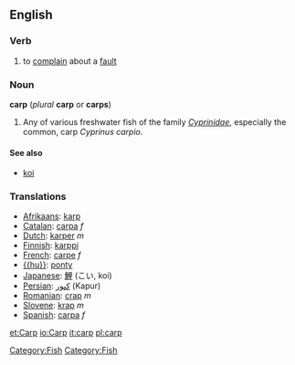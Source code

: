==English==
===Verb===
{{en-infl-reg-consonant|carp||}}

#to [[complain]] about a [[fault]]

{{wikipedia}}
===Noun===
'''carp''' (''plural'' '''carp''' or '''carps''')

# Any of various freshwater fish of the family ''[[Cyprinidae]]'', especially the common, carp ''Cyprinus carpio''.

====See also====
* [[koi]]

[[Category:Fish]]

=== Translations ===
*[[Afrikaans]]: [[karp]]
*[[Catalan]]: [[carpa]] ''f''
*[[Dutch]]: [[karper]] ''m''
*[[Finnish]]: [[karppi]]
*[[French]]: [[carpe]] ''f''
*[[{{hu}}]]: [[ponty]]
*[[Japanese]]: [[鯉]] (こい, koi)
*[[Persian]]: [[كپور]] (Kapur)
*[[Romanian]]: [[crap]] ''m''
*[[Slovene]]: [[krap]] ''m''
*[[Spanish]]: [[carpa]] ''f''

[[Category:Fish]]

[[et:Carp]]
[[io:Carp]]
[[it:carp]]
[[pl:carp]]
